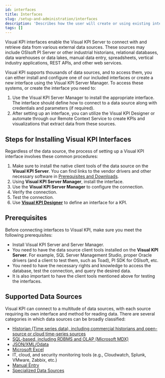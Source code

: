 ```yaml
---
id: interfaces
title: Interfaces
slug: /setup-and-administration/interfaces
description: 'Describes how the user will create or using existing interfaces to perform the connection to their data sources. Depending on the complexity, we can have a group of pages.'
tags: []
---
```


Visual KPI interfaces enable the Visual KPI Server to connect with and retrieve data from various external data sources. These sources may include OSIsoft PI Server or other industrial historians, relational databases, data warehouses or data lakes, manual data entry, spreadsheets, vertical industry applications, REST APIs, and other web services.

Visual KPI supports thousands of data sources, and to access them, you can either install and configure one of our included interfaces or create a new interface using the Visual KPI Server Manager. To access these systems, or create the interface you need to:

1. Use the Visual KPI Server Manager to install the appropriate interface. The interface should define how to connect to a data source along with credentials and parameters (if required).
2. After setting up an interface, you can utilize the Visual KPI Designer or automate through our Remote Context Service to create KPIs and visualizations that extract data from these sources.


## Steps for Installing Visual KPI Interfaces

Regardless of the data source, the process of setting up a Visual KPI interface involves these common procedures:

1. Make sure to install the native client tools of the data source on the **Visual KPI Server**. You can find links to the vendor drivers and other necessary software in [Prerequisites and Downloads](/docs/setup-and-administration/prerequisites-and-downloads).
2. Using **Visual KPI Server Manager**, install the interface.
3. Use the **Visual KPI Server Manager** to configure the connection.
4. Verify the connection.
5. Test the connection.
6. Use **[Visual KPI Designer](/docs/setup-and-administration/interfaces)** to define an interface for a KPI.

## Prerequisites

Before connecting interfaces to Visual KPI, make sure you meet the following prerequisites:

- Install Visual KPI Server and Server Manager.  
- You need to have the data source client tools installed on the **Visual KPI Server**. For example, SQL Server Management Studio, proper Oracle drivers (and a client to test them, such as Toad), PI SDK for OSIsoft, etc.  
- You need to have the necessary rights and knowledge to access the database, test the connection, and query the desired data.  
- It is also important to have the client tools mentioned above for testing the interfaces.

## Supported Data Sources

Visual KPI can connect to a multitude of data sources, with each source requiring its own interface and method for reading data. There are several categories in which data sources can be broadly classified:

- [Historian (Time series data), including commercial historians and open-source or cloud time-series sources](/docs/setup-and-administration/interfaces/historian)
- [SQL-based, including RDBMS and OLAP (Microsoft MDX)](/docs/setup-and-administration/interfaces/sql-based)
- [JSON/XML/Odata](/docs/setup-and-administration/interfaces/json-xml)
- [Microsoft Excel](/docs/setup-and-administration/interfaces/excel)
- IT, cloud, and security monitoring tools (e.g., Cloudwatch, Splunk, VMware, Zabbix, etc.)
- [Manual Entry](/docs/setup-and-administration/interfaces/manual-entry)
- [Specialized Data Sources](/docs/setup-and-administration/interfaces/specialized-data-sources)
